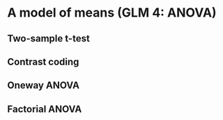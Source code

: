 # A model of means (GLM 4: ANOVA)

## Two-sample t-test

## Contrast coding

## Oneway ANOVA

## Factorial ANOVA

